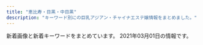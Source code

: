 ```yaml
---
title: "恵比寿・目黒・中目黒"
description: "キーワード別にの巨乳アジアン・チャイナエステ嬢情報をまとめました。"
---
```


新着画像と新着キーワードをまとめています。
2021年03月01日の情報です。

<DmmAffiliateIns />
<KeywordTable
  shops={
    [
    {
        "url": "http://fiji-resort.ests.jp/",
        "img_links": [
            "http://fiji-resort.ests.jp/images/end.png",
            "http://fiji-resort.ests.jp/images/topics_bj3.png",
            "http://fiji-resort.ests.jp/photos/sites/30/2019/05/2019050215480292.jpg",
            "http://fiji-resort.ests.jp/photos/sites/30/2018/09/2018091916161390.jpg",
            "http://fiji-resort.ests.jp/images/access03.jpg",
            "http://fiji-resort.ests.jp/photos/sites/30/2019/11/2019110909384037.jpg",
            "http://fiji-resort.ests.jp/photos/sites/30/2019/03/2019031518525662.jpg",
            "http://fiji-resort.ests.jp/images/line.png",
            "http://fiji-resort.ests.jp/images/s_link.png",
            "http://fiji-resort.ests.jp/photos/sites/30/2018/09/2018091301234543.jpg",
            "http://fiji-resort.ests.jp/photos/sites/30/2018/11/2018110510493422.jpg",
            "http://fiji-resort.ests.jp/photos/sites/30/2019/04/2019042017525677.jpg",
            "http://fiji-resort.ests.jp/photos/sites/30/2019/05/2019050215480157.jpg",
            "http://fiji-resort.ests.jp/photos/sites/30/2019/09/2019092914334514.jpg",
            "http://fiji-resort.ests.jp/images/top.png",
            "http://fiji-resort.ests.jp/images/access02.jpg",
            "http://fiji-resort.ests.jp/images/access05.jpg",
            "http://fiji-resort.ests.jp/photos/sites/30/2020/02/2020022116402274.jpg",
            "http://fiji-resort.ests.jp/photos/sites/30/2019/06/2019060610451514.jpg",
            "http://fiji-resort.ests.jp/photos/sites/30/2018/11/2018110510493920.jpg",
            "http://fiji-resort.ests.jp/images/mobile.png",
            "http://fiji-resort.ests.jp/images/s_staff.png",
            "http://fiji-resort.ests.jp/images/access04.jpg",
            "http://fiji-resort.ests.jp/photos/sites/30/2019/03/2019033011105316.jpg",
            "http://fiji-resort.ests.jp/photos/sites/30/2019/12/2019121110440091.jpg",
            "http://fiji-resort.ests.jp/photos/sites/30/2019/03/2019033011081995.jpg",
            "http://fiji-resort.ests.jp/images/access01.jpg",
            "http://fiji-resort.ests.jp/photos/sites/30/2019/05/2019050215480138.jpg",
            "http://fiji-resort.ests.jp/photos/sites/30/2019/06/2019061411123068.jpg",
            "http://fiji-resort.ests.jp/images/s_topics.png",
            "http://fiji-resort.ests.jp/photos/sites/30/2018/06/2018061511340989.jpg",
            "http://fiji-resort.ests.jp/images/access06.jpg"
        ],
        "name": "\u30d5\u30a3\u30b8\u30fc\u30ea\u30be\u30fc\u30c8",
        "keywords": {
            "85": 123,
            "87": 78,
            "86": 60,
            "E": 57,
            "82": 18,
            "89": 18,
            "83": 39,
            "C": 138,
            "D": 141
        },
        "station": "\u4e2d\u76ee\u9ed2\u99c5\u897f\u53e3"
    },
    {
        "img_links": [
            "http://kintsuki.este88.com/images/ph1.jpg",
            "http://kintsuki.este88.com/gals/koyuki1.jpg",
            "http://kintsuki.este88.com/gals/mika1.jpg",
            "http://kintsuki.este88.com/images/r01.jpg",
            "http://kintsuki.este88.com/gals/kana1.jpg",
            "http://kintsuki.este88.com/gals/kixyoko1.jpg",
            "http://kintsuki.este88.com/gals/rei1.jpg",
            "http://kintsuki.este88.com/images/r02.jpg",
            "http://kintsuki.este88.com/gals/kaori1.jpg",
            "http://kintsuki.este88.com/gals/yuyu1.jpg",
            "http://kintsuki.este88.com/gals/rina1.jpg",
            "http://kintsuki.este88.com/gals/momo1.jpg",
            "http://kintsuki.este88.com/images/r04.jpg"
        ],
        "url": "http://kintsuki.este88.com/",
        "name": "\u91d1\u306e\u6708",
        "keywords": {},
        "station": "JR\u76ee\u9ed2\u99c5\u6771\u53e3"
    },
    {
        "station": "JR\u6075\u6bd4\u5bff\u99c5\u897f\u53e3",
        "keywords": {
            "86": 17,
            "85": 7,
            "E": 5,
            "C": 7,
            "D": 19,
            "83": 7
        },
        "name": "\u30c8\u30f3\u30c8\u30f3",
        "img_links": [
            "http://hi-msg.com/tonton/images/an_4_02.jpg",
            "http://hi-msg.com/tonton/images/index_01.jpg",
            "http://hi-msg.com/tonton/images/an_3_01.jpg",
            "http://hi-msg.com/tonton/images/staff_images/st5.jpg",
            "http://hi-msg.com/tonton/images/slider/slide2s.png",
            "http://hi-msg.com/tonton/images/an_4_01.jpg",
            "http://hi-msg.com/tonton/images/slider/slide3s.png",
            "http://hi-msg.com/tonton/images/slider/slide1.png",
            "http://hi-msg.com/tonton/images/an_2_02.jpg",
            "http://hi-msg.com/tonton/images/staff_images/st4.jpg",
            "http://hi-msg.com/tonton/images/slider/slide1s.png",
            "http://hi-msg.com/tonton/images/an_5_02.jpg",
            "http://hi-msg.com/tonton/images/fbb.jpg",
            "http://hi-msg.com/tonton/images/an_1_02.jpg",
            "http://hi-msg.com/tonton/images/index-2.jpg",
            "http://hi-msg.com/tonton/images/index-1.jpg",
            "http://hi-msg.com/tonton/images/staff_images/st2.jpg",
            "http://hi-msg.com/tonton/images/an_2_01.jpg",
            "http://hi-msg.com/tonton/images/r1.jpg",
            "http://hi-msg.com/tonton/images/slider/slide3.png",
            "http://hi-msg.com/tonton/images/staff_images/st3.jpg",
            "http://hi-msg.com/tonton/images/r2.jpg",
            "http://hi-msg.com/tonton/images/r3.jpg",
            "http://hi-msg.com/tonton/images/qr.jpg",
            "http://hi-msg.com/tonton/images/an_1_01.jpg",
            "http://hi-msg.com/tonton/images/an_6_01.jpg",
            "http://hi-msg.com/tonton/images/an_5_01.jpg",
            "http://hi-msg.com/tonton/images/eve1.png",
            "http://hi-msg.com/tonton/images/an_3_02.jpg",
            "http://hi-msg.com/tonton/images/r4.jpg",
            "http://hi-msg.com/tonton/images/staff_images/st1.jpg",
            "http://hi-msg.com/tonton/images/slider/slide2.png",
            "http://hi-msg.com/tonton/images/sys1.jpg",
            "http://hi-msg.com/tonton/images/an_6_02.jpg",
            "http://hi-msg.com/tonton/images/staff_images/sl.png"
        ],
        "url": "http://hi-msg.com/tonton/"
    },
    {
        "station": "\u4e2d\u76ee\u9ed2\u99c5\u897f\u53e3",
        "keywords": {
            "D": 5,
            "85": 1,
            "C": 1,
            "88": 1,
            "87": 4
        },
        "img_links": [
            "http://nakamegurofun.com/images/s2.jpg",
            "http://nakamegurofun.com/files/008fa9d.jpg",
            "http://nakamegurofun.com/files/007-030964.jpg",
            "http://nakamegurofun.com/files/0084f22.jpg",
            "http://nakamegurofun.com/images/main_top.png",
            "http://nakamegurofun.com/files/0064f22.jpg",
            "http://nakamegurofun.com/files/005fa9d.jpg",
            "http://nakamegurofun.com/files/006-020964.jpg",
            "http://nakamegurofun.com/files/008-020964.jpg",
            "http://nakamegurofun.com/files/0050964.jpg",
            "http://nakamegurofun.com/images/tel.png",
            "http://nakamegurofun.com/files/0060964.jpg",
            "http://nakamegurofun.com/files/005-020964.jpg",
            "http://nakamegurofun.com/files/002-030964.jpg",
            "http://nakamegurofun.com/images/s1.jpg",
            "http://nakamegurofun.com/images/zi_staff.png",
            "http://nakamegurofun.com/images/s5.jpg",
            "http://nakamegurofun.com/files/0024f22.jpg",
            "http://nakamegurofun.com/files/002-020964.jpg",
            "http://nakamegurofun.com/files/007fa9d.jpg",
            "http://nakamegurofun.com/files/0054f22.jpg",
            "http://nakamegurofun.com/files/003-020964.jpg",
            "http://nakamegurofun.com/files/0034f22.jpg",
            "http://nakamegurofun.com/images/shop/shop02.jpg",
            "http://nakamegurofun.com/files/006fa9d.jpg",
            "http://nakamegurofun.com/images/shop/shop04.jpg",
            "http://nakamegurofun.com/images/zi_massage.png",
            "http://nakamegurofun.com/images/infotiao1.jpg",
            "http://nakamegurofun.com/files/0074f22.jpg",
            "http://nakamegurofun.com/files/0030964.jpg",
            "http://nakamegurofun.com/images/s4.jpg",
            "http://nakamegurofun.com/files/0070964.jpg",
            "http://nakamegurofun.com/files/005-030964.jpg",
            "http://nakamegurofun.com/files/007-020964.jpg",
            "http://nakamegurofun.com/images/xian.png",
            "http://nakamegurofun.com/images/service91a6.png",
            "http://nakamegurofun.com/files/0080964.jpg",
            "http://nakamegurofun.com/files/003-030964.jpg",
            "http://nakamegurofun.com/files/0020964.jpg",
            "http://nakamegurofun.com/images/shop/shop01.jpg",
            "http://nakamegurofun.com/files/008-030964.jpg",
            "http://nakamegurofun.com/images/shop/shop03.jpg",
            "http://nakamegurofun.com/files/003fa9d.jpg",
            "http://nakamegurofun.com/files/006-030964.jpg",
            "http://nakamegurofun.com/files/002fa9d.jpg",
            "http://nakamegurofun.com/images/main_bottom.png",
            "http://nakamegurofun.com/images/s3.jpg"
        ],
        "name": "Flower \uff5e\u30d5\u30e9\u30ef\u30fc\uff5e",
        "url": "http://nakamegurofun.com/"
    },
    {
        "url": "http://victoria.tyo.cm/",
        "img_links": [
            "http://victoria.tyo.cm/photos/sites/13/2019/10/2019101403232834.jpg",
            "http://victoria.tyo.cm/photos/sites/13/2019/08/2019080607062415.jpg",
            "http://victoria.tyo.cm/photos/sites/13/2020/03/2020031904101259.jpg",
            "http://victoria.tyo.cm/photos/sites/13/2020/02/202002030340133.jpg",
            "http://victoria.tyo.cm/photos/sites/13/2018/12/2018122701570616.jpg",
            "http://victoria.tyo.cm/photos/sites/13/2018/12/2018121502493879.jpg",
            "http://victoria.tyo.cm/photos/sites/13/2019/01/2019011103510521.jpg",
            "http://victoria.tyo.cm/photos/sites/13/2019/04/2019041807165826.jpg",
            "http://victoria.tyo.cm/images/pick.jpg",
            "http://victoria.tyo.cm/photos/sites/13/2019/10/2019100904083557.jpg",
            "http://victoria.tyo.cm/photos/sites/13/2018/12/2018122904411765.jpg",
            "http://victoria.tyo.cm/photos/sites/13/2019/01/2019012509534353.jpg",
            "http://victoria.tyo.cm/photos/sites/13/2019/01/2019010506293526.jpg",
            "http://victoria.tyo.cm/photos/sites/13/2019/02/2019021206543056.jpg",
            "http://victoria.tyo.cm/photos/sites/13/2018/12/2018121502493814.jpg",
            "http://victoria.tyo.cm/images/room2.jpg",
            "http://victoria.tyo.cm/images/s_staff.png",
            "http://victoria.tyo.cm/photos/sites/13/2020/02/2020020104570910.jpg",
            "http://victoria.tyo.cm/photos/sites/13/2019/06/2019061005275095.jpg",
            "http://victoria.tyo.cm/photos/sites/13/2018/12/2018122904422525.jpg",
            "http://victoria.tyo.cm/photos/sites/13/2020/10/2020100803550565.jpg",
            "http://victoria.tyo.cm/photos/sites/13/2018/12/2018121502493847.jpg",
            "http://victoria.tyo.cm/images/mobile.jpg",
            "http://victoria.tyo.cm/images/room4.jpg",
            "http://victoria.tyo.cm/photos/sites/13/2019/01/2019012509505197.jpg",
            "http://victoria.tyo.cm/images/room1.jpg",
            "http://victoria.tyo.cm/images/top.jpg",
            "http://victoria.tyo.cm/photos/sites/13/2021/02/2021021509575615.jpg",
            "http://victoria.tyo.cm/photos/sites/13/2019/04/2019040304024424.jpg",
            "http://victoria.tyo.cm/photos/sites/13/2018/12/2018121502493953.jpg",
            "http://victoria.tyo.cm/images/room3.jpg",
            "http://victoria.tyo.cm/photos/sites/13/2019/02/2019022703022355.jpg",
            "http://victoria.tyo.cm/photos/sites/13/2019/12/2019120904521188.jpg",
            "http://victoria.tyo.cm/photos/sites/13/2019/12/2019120106181894.jpg",
            "http://victoria.tyo.cm/photos/sites/13/2019/10/2019100904082968.jpg",
            "http://victoria.tyo.cm/photos/sites/13/2019/02/2019021407162693.jpg",
            "https://www.a-side.com/ad/koko/include/banner/koko_125x125.png",
            "http://victoria.tyo.cm/images/face.jpg",
            "http://victoria.tyo.cm/photos/sites/13/2020/01/2020011104241542.jpg",
            "http://victoria.tyo.cm/photos/sites/13/2019/12/2019120406433710.jpg",
            "http://victoria.tyo.cm/photos/sites/13/2019/07/2019070206503156.jpg",
            "http://victoria.tyo.cm/photos/sites/13/2019/01/2019012108071242.jpg",
            "http://victoria.tyo.cm/photos/sites/13/2018/12/2018122701570643.jpg",
            "http://victoria.tyo.cm/photos/sites/13/2020/01/2020012005552181.jpg",
            "http://victoria.tyo.cm/photos/sites/13/2020/01/2020011205500461.jpg",
            "http://victoria.tyo.cm/photos/sites/13/2019/05/201905100639429.jpg",
            "http://victoria.tyo.cm/photos/sites/13/2020/02/2020021307433041.jpg",
            "http://victoria.tyo.cm/photos/sites/13/2019/12/2019120904521737.jpg",
            "http://victoria.tyo.cm/photos/sites/13/2019/01/2019010506292922.jpg",
            "http://victoria.tyo.cm/images/news.jpg",
            "http://victoria.tyo.cm/photos/sites/13/2020/01/2020012005552622.jpg"
        ],
        "station": "JR\u76ee\u9ed2\u99c5\u6771\u53e3",
        "name": "Victoria\u30fb\u30d3\u30af\u30c8\u30ea\u30a2",
        "keywords": {
            "E": 3,
            "87": 3,
            "85": 8,
            "89": 1,
            "D": 20,
            "C": 8,
            "93": 1,
            "F": 1,
            "82": 2,
            "86": 10,
            "83": 8,
            "G": 1
        }
    },
    {
        "name": "RelaCute \u30ea\u30e9\u30ad\u30e5\u30fc\u30c8",
        "url": "http://relacute.tyo.cm/",
        "img_links": [],
        "station": "JR\u76ee\u9ed2\u99c5\u6771\u53e3",
        "keywords": {}
    },
    {
        "name": "\u7652\u3057\u5bb6",
        "keywords": {
            "D": 6,
            "87": 4,
            "85": 2,
            "86": 2,
            "C": 14
        },
        "station": "\u897f\u5c0f\u5c71\u99c5",
        "url": "http://www.oasis.esjoho.com/",
        "img_links": [
            "http://www.oasis.esjoho.com/files/001.jpg",
            "http://www.oasis.esjoho.com/img/ttl_info.png",
            "http://www.oasis.esjoho.com/img/btn_side_mobile.jpg",
            "http://www.oasis.esjoho.com/files/001-02.jpg",
            "http://www.oasis.esjoho.com/files/004.jpg",
            "http://www.oasis.esjoho.com/files/005.jpg",
            "http://www.oasis.esjoho.com/img/pickup.jpg",
            "http://www.oasis.esjoho.com/img/tel.png",
            "http://www.oasis.esjoho.com/img/goback.jpg",
            "http://www.oasis.esjoho.com/files/002-02.jpg",
            "http://www.oasis.esjoho.com/files/004-02.jpg",
            "http://www.oasis.esjoho.com/img/btn_blog.png",
            "http://www.oasis.esjoho.com/files/002.jpg",
            "http://www.oasis.esjoho.com/img/ttl_news.png",
            "http://www.oasis.esjoho.com/files/005-02.jpg"
        ]
    },
    {
        "img_links": [
            "http://kaizokusen.jpn.mn/photos/sites/31/2019/11/2019111401215721.jpg",
            "http://kaizokusen.jpn.mn/photos/sites/31/2020/08/2020080301195061.jpg",
            "http://kaizokusen.jpn.mn/photos/sites/31/2020/06/2020062208015349.jpg",
            "http://kaizokusen.jpn.mn/images/s_staff.png",
            "http://kaizokusen.jpn.mn/images/news03.jpg",
            "http://kaizokusen.jpn.mn/photos/sites/31/2020/05/2020051510144982.jpg",
            "http://kaizokusen.jpn.mn/images/top.jpg",
            "http://kaizokusen.jpn.mn/photos/sites/31/2020/06/2020060409294464.jpg",
            "http://kaizokusen.jpn.mn/images/s_news.jpg",
            "http://kaizokusen.jpn.mn/photos/sites/31/2019/05/2019051702252726.jpg",
            "http://kaizokusen.jpn.mn/photos/sites/31/2019/11/2019111410352979.jpg",
            "http://kaizokusen.jpn.mn/images/headline.jpg",
            "http://kaizokusen.jpn.mn/photos/sites/31/2020/01/2020010602051995.jpg",
            "http://kaizokusen.jpn.mn/photos/sites/31/2019/01/2019012803255272.jpg",
            "http://kaizokusen.jpn.mn/photos/sites/31/2019/02/2019022801560094.jpg",
            "http://kaizokusen.jpn.mn/photos/sites/31/2020/03/2020031402334084.jpg",
            "http://kaizokusen.jpn.mn/photos/sites/31/2019/09/2019091102140786.jpg",
            "http://kaizokusen.jpn.mn/images/s_link.png",
            "http://kaizokusen.jpn.mn/photos/sites/31/2018/12/2018122706404758.jpg",
            "http://kaizokusen.jpn.mn/photos/sites/31/2020/06/2020061302013959.jpg",
            "http://kaizokusen.jpn.mn/images/news_bj3.jpg",
            "http://kaizokusen.jpn.mn/photos/sites/31/2020/04/2020042207290081.jpg",
            "http://kaizokusen.jpn.mn/photos/sites/31/2018/12/2018121710580889.jpg",
            "http://kaizokusen.jpn.mn/photos/sites/31/2019/06/2019061406003197.jpg",
            "http://kaizokusen.jpn.mn/photos/sites/31/2020/01/2020011609085443.jpg",
            "http://kaizokusen.jpn.mn/photos/sites/31/2020/03/2020030801205388.jpg",
            "http://kaizokusen.jpn.mn/photos/sites/31/2019/12/2019121904244431.jpg",
            "http://kaizokusen.jpn.mn/images/news04.jpg",
            "http://kaizokusen.jpn.mn/photos/sites/31/2019/06/2019061406003081.jpg",
            "http://kaizokusen.jpn.mn/photos/sites/31/2019/03/2019032710574970.jpg",
            "http://kaizokusen.jpn.mn/photos/sites/31/2019/02/2019021410470448.jpg",
            "http://kaizokusen.jpn.mn/photos/sites/31/2019/12/2019122806012497.jpg",
            "http://kaizokusen.jpn.mn/photos/sites/31/2019/03/2019032601332117.jpg",
            "http://kaizokusen.jpn.mn/photos/sites/31/2020/06/2020061305220545.jpg",
            "http://kaizokusen.jpn.mn/images/s_contact.jpg",
            "http://kaizokusen.jpn.mn/images/s_pick.png",
            "http://kaizokusen.jpn.mn/images/mobile.jpg",
            "http://kaizokusen.jpn.mn/photos/sites/31/2019/01/2019010309225534.jpg",
            "http://kaizokusen.jpn.mn/photos/sites/31/2019/09/2019092905302643.jpg",
            "http://kaizokusen.jpn.mn/photos/sites/31/2020/02/202002070127147.jpg",
            "http://kaizokusen.jpn.mn/photos/sites/31/2019/06/2019060402255271.jpg",
            "http://kaizokusen.jpn.mn/photos/sites/31/2019/12/201912200917482.jpg",
            "http://kaizokusen.jpn.mn/photos/sites/31/2020/11/2020112103070699.jpg",
            "http://kaizokusen.jpn.mn/photos/sites/31/2020/08/2020082411195272.jpg",
            "http://kaizokusen.jpn.mn/photos/sites/31/2019/11/2019112102290816.jpg",
            "http://kaizokusen.jpn.mn/photos/sites/31/2019/01/201901130238317.jpg",
            "http://kaizokusen.jpn.mn/photos/sites/31/2020/12/2020120801390122.jpg",
            "http://kaizokusen.jpn.mn/images/news_bj1.jpg",
            "http://kaizokusen.jpn.mn/photos/sites/31/2018/07/2018070912312985.jpg",
            "http://kaizokusen.jpn.mn/images/end.png",
            "http://kaizokusen.jpn.mn/photos/sites/31/2019/04/2019040301572848.jpg",
            "http://kaizokusen.jpn.mn/photos/sites/31/2019/06/2019060402255852.jpg",
            "http://kaizokusen.jpn.mn/photos/sites/31/2020/02/2020022107354732.jpg"
        ],
        "keywords": {
            "C": 45,
            "85": 27,
            "88": 9,
            "D": 75,
            "E": 26,
            "83": 9,
            "86": 27,
            "87": 31,
            "84": 2
        },
        "url": "http://kaizokusen.jpn.mn/",
        "station": "\u4e2d\u76ee\u9ed2\u99c5\u5357\u6539\u672d\u897f\u53e3",
        "name": "\u6d77\u8cca\u8239"
    },
    {
        "url": "http://onlyone.tyo.cm/",
        "station": "JR\u76ee\u9ed2\u99c5\u897f\u53e3",
        "name": "OnlyOne",
        "keywords": {
            "C": 4,
            "84": 1,
            "87": 6,
            "E": 3,
            "83": 1,
            "86": 13,
            "F": 1,
            "D": 25,
            "85": 8,
            "88": 3
        },
        "img_links": [
            "http://onlyone.tyo.cm/photos/sites/5/2019/07/2019071716092046.jpg",
            "http://onlyone.a1.ies.bz/upload/sites/5/2021/02/2021022216501749.jpg",
            "http://onlyone.tyo.cm/photos/sites/5/2020/09/2020092218541894.jpg",
            "http://onlyone.tyo.cm/photos/sites/5/2019/01/2019011814353078.jpg",
            "http://onlyone.tyo.cm/photos/sites/5/2020/09/2020092617301564.jpg",
            "http://onlyone.tyo.cm/photos/sites/5/2018/08/2018080308152252.jpg",
            "http://onlyone.tyo.cm/photos/sites/5/2021/02/2021021810240848.jpg",
            "http://onlyone.tyo.cm/photos/sites/5/2019/07/201907171609201.jpg",
            "http://onlyone.tyo.cm/images/top.png",
            "http://onlyone.tyo.cm/photos/sites/5/2019/11/2019112117013754.jpg",
            "http://onlyone.tyo.cm/photos/sites/5/2018/11/2018112110301745.jpg",
            "http://onlyone.tyo.cm/photos/sites/5/2019/11/2019110105153240.jpg",
            "http://onlyone.tyo.cm/photos/sites/5/2021/02/2021022515094363.jpg",
            "http://onlyone.tyo.cm/photos/sites/5/2017/11/2017112708111797.jpg",
            "http://onlyone.tyo.cm/images/acc2.jpg",
            "http://onlyone.tyo.cm/photos/sites/5/2020/09/2020092510523998.jpg",
            "http://onlyone.tyo.cm/photos/sites/5/2019/12/2019120510353312.jpg",
            "http://onlyone.tyo.cm/photos/sites/5/2018/06/2018062904050630.jpg",
            "http://onlyone.tyo.cm/images/room2.jpg",
            "http://onlyone.tyo.cm/photos/sites/5/2020/06/2020060815500896.jpg",
            "http://onlyone.tyo.cm/images/acc1.jpg",
            "http://onlyone.tyo.cm/images/acc3.jpg",
            "http://onlyone.tyo.cm/photos/sites/5/2019/05/2019052911352557.jpg",
            "http://onlyone.tyo.cm/images/room4.jpg",
            "http://onlyone.tyo.cm/photos/sites/5/2020/03/2020031716151746.jpg",
            "http://onlyone.tyo.cm/photos/sites/5/2019/08/2019080815010066.jpg",
            "http://onlyone.tyo.cm/images/line.jpg",
            "http://onlyone.tyo.cm/photos/sites/5/2019/07/2019070616424775.jpg",
            "http://onlyone.tyo.cm/photos/sites/5/2019/11/2019110105152849.jpg",
            "http://onlyone.tyo.cm/photos/sites/5/2019/05/2019050915292562.jpg",
            "http://onlyone.tyo.cm/images/new.jpg",
            "http://onlyone.tyo.cm/images/acc4.jpg",
            "http://onlyone.tyo.cm/photos/sites/5/2020/07/2020070215334437.jpg",
            "http://onlyone.tyo.cm/photos/sites/5/2021/02/202102181024101.jpg",
            "http://onlyone.tyo.cm/photos/sites/5/2021/02/2021022216501749.jpg",
            "http://onlyone.tyo.cm/images/room3.jpg",
            "http://onlyone.tyo.cm/images/s_link.png",
            "http://onlyone.tyo.cm/photos/sites/5/2019/06/2019060510384975.jpg",
            "http://onlyone.tyo.cm/photos/sites/5/2019/07/2019070711031982.jpg",
            "http://onlyone.tyo.cm/photos/sites/5/2019/01/2019013017371133.jpg",
            "http://onlyone.tyo.cm/photos/sites/5/2018/10/201810181432433.jpg",
            "http://onlyone.tyo.cm/images/s_staff.png",
            "http://onlyone.tyo.cm/photos/sites/5/2018/11/2018110713255310.jpg",
            "http://onlyone.tyo.cm/photos/sites/5/2019/08/2019082610481667.jpg",
            "http://onlyone.tyo.cm/photos/sites/5/2018/09/2018092710191274.jpg",
            "http://onlyone.tyo.cm/photos/sites/5/2020/09/2020092510524025.jpg",
            "http://onlyone.tyo.cm/images/room1.jpg",
            "http://onlyone.tyo.cm/photos/sites/5/2019/06/2019060510472559.jpg",
            "http://onlyone.a1.ies.bz/upload/sites/5/2021/02/202102201049167.jpg",
            "http://onlyone.tyo.cm/photos/sites/5/2020/09/2020092510523723.jpg",
            "http://onlyone.tyo.cm/photos/sites/5/2020/01/2020011412572423.jpg",
            "http://onlyone.tyo.cm/photos/sites/5/2020/05/2020051419324761.jpg",
            "http://onlyone.tyo.cm/photos/sites/5/2020/09/2020090210405221.jpg",
            "http://onlyone.tyo.cm/photos/sites/5/2019/02/2019022310334774.jpg",
            "http://onlyone.tyo.cm/photos/sites/5/2018/08/2018082407542866.jpg",
            "http://onlyone.tyo.cm/photos/sites/5/2018/03/2018031607430562.jpg",
            "http://onlyone.tyo.cm/photos/sites/5/2020/07/2020070217061815.jpg",
            "http://onlyone.tyo.cm/photos/sites/5/2019/12/2019121715483135.jpg",
            "http://onlyone.tyo.cm/photos/sites/5/2020/01/2020011413501066.jpg",
            "http://onlyone.tyo.cm/photos/sites/5/2020/01/2020011413500417.jpg",
            "http://onlyone.tyo.cm/photos/sites/5/2019/03/2019030418403098.jpg",
            "http://onlyone.a1.ies.bz/upload/sites/5/2021/02/2021022515094363.jpg",
            "http://onlyone.tyo.cm/photos/sites/5/2019/02/2019022310345266.jpg",
            "http://onlyone.tyo.cm/photos/sites/5/2018/07/2018071709241386.jpg",
            "http://onlyone.tyo.cm/photos/sites/5/2021/02/202102201049167.jpg",
            "http://onlyone.tyo.cm/photos/sites/5/2020/02/2020022610121615.jpg"
        ]
    },
    {
        "station": "JR\u76ee\u9ed2\u99c5\u6771\u53e3",
        "img_links": [
            "http://angel.jpn.cm/photos/sites/3/2016/08/staff3.jpg",
            "http://angel.jpn.cm/images/nbj3.jpg",
            "http://angel.jpn.cm/photos/sites/3/2018/06/2018061505064271.jpg",
            "http://angel.jpn.cm/photos/sites/3/2020/06/2020061515170635.jpg",
            "http://angel2.a1.ies.bz/upload/sites/3/2021/02/2021021714005240.jpg",
            "http://angel.jpn.cm/photos/sites/3/2016/08/staff11.jpg",
            "http://angel.jpn.cm/images/room3.jpg",
            "http://angel.jpn.cm/images/s_news.png",
            "http://angel.jpn.cm/photos/sites/3/2018/06/2018061601280970.jpg",
            "http://angel2.a1.ies.bz/upload/sites/3/2021/02/2021022516024747.jpg",
            "http://angel.jpn.cm/images/room7.jpg",
            "http://angel.jpn.cm/photos/sites/3/2016/08/staff21.jpg",
            "http://angel.jpn.cm/images/s_staff.png",
            "http://angel.jpn.cm/images/info.jpg",
            "http://angel.jpn.cm/photos/sites/3/2018/09/2018091001155585.jpg",
            "http://angel.jpn.cm/photos/sites/3/2019/10/2019100910242499.jpg",
            "http://angel.jpn.cm/images/girl-z1.jpg",
            "http://angel.jpn.cm/photos/sites/3/2016/09/72670992207769698.jpg",
            "http://angel.jpn.cm/photos/sites/3/2016/08/staff7.jpg",
            "http://angel.jpn.cm/photos/sites/3/2017/01/1.jpg",
            "http://angel.jpn.cm/photos/sites/3/2017/12/201712270537317.jpg",
            "http://angel.jpn.cm/photos/sites/3/2020/09/2020092511154515.jpg",
            "http://angel.jpn.cm/photos/sites/3/2016/08/staff29.jpg",
            "http://angel.jpn.cm/images/room5.jpg",
            "http://angel.jpn.cm/photos/sites/3/2016/08/staff8a.jpg",
            "http://cdn.dino-es.com/images/logo/150x40DinoEs.png",
            "http://angel.jpn.cm/images/room2.jpg",
            "http://angel.jpn.cm/photos/sites/3/2019/06/201906051042276.jpg",
            "http://angel.jpn.cm/photos/sites/3/2016/08/staff37.jpg",
            "http://angel.jpn.cm/images/top01.jpg",
            "http://angel.jpn.cm/photos/sites/3/2021/02/2021022516024747.jpg",
            "http://angel.jpn.cm/photos/sites/3/2017/03/2.jpg",
            "http://angel.jpn.cm/images/top02.jpg",
            "http://angel.jpn.cm/photos/sites/3/2016/08/staff38.jpg",
            "http://angel.jpn.cm/photos/sites/3/2016/08/staff28.jpg",
            "http://angel.jpn.cm/photos/sites/3/2019/07/2019071213431954.jpg",
            "http://angel.jpn.cm/photos/sites/3/2016/09/staff40.jpg",
            "http://angel.jpn.cm/photos/sites/3/2017/04/1.jpg",
            "http://angel.jpn.cm/photos/sites/3/2016/10/staff41.jpg",
            "http://angel.jpn.cm/photos/sites/3/2016/08/staff36g.jpg",
            "http://angel.jpn.cm/photos/sites/3/2016/08/staff4.jpg",
            "http://angel.jpn.cm/photos/sites/3/2019/12/2019122718552333.jpg",
            "http://angel.jpn.cm/images/room1.jpg",
            "http://angel.jpn.cm/photos/sites/3/2016/08/staff39.jpg",
            "http://angel.jpn.cm/photos/sites/3/2016/08/staff22.jpg",
            "http://angel.jpn.cm/photos/sites/3/2016/08/staff5.jpg",
            "http://angel.jpn.cm/photos/sites/3/2016/08/staff25.jpg",
            "http://angel.jpn.cm/images/s_mobile.png",
            "http://angel.jpn.cm/photos/sites/3/2018/06/2018061601280885.jpg",
            "http://angel.jpn.cm/photos/sites/3/2016/08/staff8.jpg",
            "http://angel.jpn.cm/photos/sites/3/2017/12/2017122705371661.jpg",
            "http://angel.jpn.cm/photos/sites/3/2016/08/staff7a.jpg",
            "http://angel.jpn.cm/photos/sites/3/2016/08/staff39a.jpg",
            "http://angel.jpn.cm/images/room6.jpg",
            "http://angel.jpn.cm/photos/sites/3/2017/11/2017112010234266.jpg",
            "http://angel.jpn.cm/images/room4.jpg",
            "http://angel.jpn.cm/photos/sites/3/2018/06/2018061505064251.jpg",
            "http://angel.jpn.cm/photos/sites/3/2019/11/201911181407260.jpg",
            "http://angel.jpn.cm/photos/sites/3/2016/09/staff40a.jpg",
            "http://angel.jpn.cm/photos/sites/3/2016/08/staff5a.jpg",
            "http://angel.jpn.cm/photos/sites/3/2016/08/staff23.jpg",
            "http://angel.jpn.cm/images/s_pick.png",
            "http://angel.jpn.cm/photos/sites/3/2016/08/staff22a.jpg",
            "http://angel.jpn.cm/images/s_link.png",
            "http://angel.jpn.cm/photos/sites/3/2016/08/staff35.jpg",
            "http://angel.jpn.cm/photos/sites/3/2021/02/2021021714005240.jpg",
            "http://angel.jpn.cm/images/mobile.jpg",
            "http://angel.jpn.cm/photos/sites/3/2016/08/staff14a.jpg",
            "http://angel.jpn.cm/photos/sites/3/2018/06/2018062105525655.jpg",
            "http://angel.jpn.cm/photos/sites/3/2019/12/2019122718552413.jpg",
            "http://angel.jpn.cm/photos/sites/3/2019/11/2019111814073465.jpg",
            "http://angel.jpn.cm/photos/sites/3/2016/08/staff24.jpg",
            "http://angel.jpn.cm/photos/sites/3/2018/11/201811011331167.jpg",
            "http://angel.jpn.cm/photos/sites/3/2016/08/staff25a.jpg",
            "http://angel.jpn.cm/photos/sites/3/2019/12/2019122718552430.jpg",
            "http://angel.jpn.cm/photos/sites/3/2016/08/staff2.jpg",
            "http://angel.jpn.cm/photos/sites/3/2017/11/201711280608539.jpg",
            "http://angel.jpn.cm/photos/sites/3/2016/10/staff01.jpg",
            "http://angel.jpn.cm/photos/sites/3/2017/05/8.jpg",
            "http://angel.jpn.cm/photos/sites/3/2016/08/staff14.jpg",
            "http://angel.jpn.cm/images/girl-z2.jpg",
            "http://angel.jpn.cm/photos/sites/3/2019/07/2019071016030711.jpg",
            "http://angel.jpn.cm/photos/sites/3/2019/06/2019060510404179.jpg"
        ],
        "url": "http://angel.jpn.cm/",
        "name": "Angel-\u30a8\u30f3\u30b8\u30a7\u30eb-",
        "keywords": {
            "85": 6,
            "C": 41,
            "84": 1,
            "86": 8,
            "D": 27,
            "E": 3,
            "89": 1,
            "88": 3,
            "90": 1,
            "87": 4
        }
    },
    {
        "url": "http://meguro-babel.com/",
        "name": "\u30d0\u30d9\u30eb",
        "img_links": [
            "http://meguro-babel.com/topics/img/142-1.jpg",
            "http://meguro-babel.com/girl/19.jpg",
            "http://meguro-babel.com/girl/13.jpg",
            "http://meguro-babel.com/girl/1.jpg",
            "http://meguro-babel.com/topics/img/145-1.jpg",
            "http://meguro-babel.com/girl/15.jpg",
            "http://meguro-babel.com/girl/8.jpg",
            "http://meguro-babel.com/topics/img/155-1.jpg",
            "http://meguro-babel.com/topics/img/151-1.jpg",
            "http://meguro-babel.com/girl/21.jpg",
            "http://meguro-babel.com/girl/6.jpg",
            "http://meguro-babel.com/girl/5.jpg",
            "http://meguro-babel.com/girl/10.jpg",
            "http://meguro-babel.com/girl/2.jpg",
            "http://meguro-babel.com/images/room/photo03.jpg",
            "http://meguro-babel.com/images/room/photo04.jpg",
            "http://meguro-babel.com/topics/img/129-1.jpg",
            "http://meguro-babel.com/images/img_1.jpg",
            "http://meguro-babel.com/girl/3.jpg",
            "http://meguro-babel.com/topics/img/150-1.jpg",
            "http://meguro-babel.com/images/topimg4.jpg",
            "http://meguro-babel.com/girl/9.jpg",
            "http://meguro-babel.com/images/qr.jpg",
            "http://meguro-babel.com/topics/img/156-1.jpg",
            "http://meguro-babel.com/images/room/photo01.jpg",
            "http://meguro-babel.com/girl/7.jpg",
            "http://meguro-babel.com/girl/11.jpg",
            "http://meguro-babel.com/topics/img/157-1.jpg",
            "http://meguro-babel.com/girl/24.jpg",
            "http://meguro-babel.com/images/room/photo02.jpg",
            "http://meguro-babel.com/girl/4.jpg"
        ],
        "station": "JR\u76ee\u9ed2\u99c5\u6771\u53e3",
        "keywords": {}
    },
    {
        "url": "http://with-you.tyo.cm",
        "keywords": {
            "C": 35,
            "D": 19
        },
        "station": "JR\u76ee\u9ed2\u99c5\u6771\u53e3",
        "name": "With you\u30fb\u30a6\u30a3\u30ba\u30e6\u30fc",
        "img_links": [
            "http://with-you.tyo.cm/photos/sites/6/2019/11/2019111915264240.jpg",
            "http://with-you.tyo.cm/images/s_news.jpg",
            "http://with-you.tyo.cm/images/top.png",
            "http://with-you.tyo.cm/images/s_staff.jpg",
            "http://with-you.tyo.cm/photos/sites/6/2019/12/2019121017051597.jpg",
            "http://with-you.tyo.cm/photos/sites/6/2019/02/2019021818395644.jpg",
            "http://with-you.tyo.cm/photos/sites/6/2019/12/2019121914290846.jpg",
            "http://with-you.tyo.cm/images/s_pick.jpg",
            "http://with-you.tyo.cm/photos/sites/6/2019/11/2019110606012817.jpg",
            "http://with-you.tyo.cm/photos/sites/6/2019/11/2019112517122617.jpg",
            "http://with-you.tyo.cm/photos/sites/6/2019/11/2019112214502832.jpg",
            "http://with-you.tyo.cm/images/s_link.jpg",
            "http://with-you.tyo.cm/photos/sites/6/2019/11/2019111915264046.jpg",
            "http://with-you.tyo.cm/photos/sites/6/2019/11/2019110108002447.jpg",
            "http://with-you.tyo.cm/photos/sites/6/2020/03/2020032714573892.jpg",
            "http://with-you.tyo.cm/photos/sites/6/2019/11/2019112916080552.jpg",
            "http://with-you.tyo.cm/photos/sites/6/2021/02/2021022216380216.jpg",
            "http://with-you.tyo.cm/photos/sites/6/2019/11/2019112916075813.jpg",
            "http://with-you.tyo.cm/photos/sites/6/2019/11/2019110806175615.jpg",
            "http://with-you.tyo.cm/photos/sites/6/2019/10/2019102716505281.jpg",
            "http://with-you.tyo.cm/photos/sites/6/2019/02/2019021816145119.jpg",
            "http://with-you.tyo.cm/photos/sites/6/2020/06/2020061515330329.jpg",
            "http://with-you.tyo.cm/photos/sites/6/2019/06/2019060510455732.jpg",
            "http://with-you.tyo.cm/photos/sites/6/2020/03/2020032714542799.jpg",
            "http://with-you.tyo.cm/photos/sites/6/2019/11/2019110108001772.jpg",
            "http://with-you.tyo.cm/photos/sites/6/2019/11/2019112214503286.jpg",
            "http://with-you.tyo.cm/photos/sites/6/2019/02/2019021816155116.jpg",
            "http://with-you.tyo.cm/photos/sites/6/2020/09/2020092511214697.jpg",
            "http://with-you.tyo.cm/photos/sites/6/2019/11/2019112517121980.jpg",
            "http://with-you.tyo.cm/photos/sites/6/2019/02/2019021818404723.jpg",
            "http://with-you.tyo.cm/photos/sites/6/2020/06/2020061515324852.jpg",
            "http://with-you.tyo.cm/photos/sites/6/2019/03/2019030615474648.jpg",
            "http://with-you.tyo.cm/photos/sites/6/2019/11/2019110107573374.jpg",
            "http://with-you.tyo.cm/photos/sites/6/2019/10/2019102716505124.jpg",
            "http://with-you.tyo.cm/photos/sites/6/2019/11/2019112916075124.jpg",
            "http://with-you.tyo.cm/photos/sites/6/2019/12/2019121914290210.jpg",
            "http://hanamizuki2.a1.ies.bz/upload/sites/6/2021/02/2021022216380216.jpg",
            "http://with-you.tyo.cm/images/s_recuit.jpg",
            "http://with-you.tyo.cm/photos/sites/6/2019/12/2019121017051599.jpg",
            "http://with-you.tyo.cm/photos/sites/6/2019/11/2019110107572662.jpg",
            "http://with-you.tyo.cm/photos/sites/6/2019/11/2019110806175734.jpg"
        ]
    },
    {
        "url": "http://bimajo-massage.work/",
        "keywords": {
            "88": 12,
            "85": 14,
            "C": 14,
            "86": 12,
            "D": 25,
            "87": 13,
            "E": 12
        },
        "station": "JR\u6075\u6bd4\u5bff\u99c5\u897f\u53e3",
        "name": "\u7f8e\u9b54\u5973",
        "img_links": [
            "http://bimajo-massage.work/sp/img/t-o.jpg",
            "http://bimajo-massage.work/sp/img/acc1.jpg",
            "http://bimajo-massage.work/sp/img/st6.jpg",
            "http://bimajo-massage.work/sp/img/t-a.jpg",
            "http://bimajo-massage.work/img/st5.jpg",
            "http://bimajo-massage.work/sp/img/pc.jpg",
            "http://bimajo-massage.work/sp/img/p-8.jpg",
            "http://bimajo-massage.work/img/sta5.jpg",
            "http://bimajo-massage.work/sp/img/st5.jpg",
            "http://bimajo-massage.work/sp/img/cam.jpg",
            "http://bimajo-massage.work/sp/img/t-t.jpg",
            "http://bimajo-massage.work/sp/img/sys.jpg",
            "http://bimajo-massage.work/img/pic.png",
            "http://bimajo-massage.work/img/acc2.jpg",
            "http://bimajo-massage.work/img/bottom.png",
            "http://bimajo-massage.work/sp/img/botton.jpg",
            "http://bimajo-massage.work/img/st1.jpg",
            "http://bimajo-massage.work/img/body-.png",
            "http://bimajo-massage.work/sp/img/info.jpg",
            "http://bimajo-massage.work/img/sta8.jpg",
            "http://bimajo-massage.work/sp/img/tel.jpg",
            "http://bimajo-massage.work/img/sta1.jpg",
            "http://bimajo-massage.work/sp/img/time.jpg",
            "http://bimajo-massage.work/img/st8.jpg",
            "http://bimajo-massage.work/img/mo.png",
            "http://bimajo-massage.work/sp/img/st1.jpg",
            "http://bimajo-massage.work/sp/img/t-r.jpg",
            "http://bimajo-massage.work/img/sta6.jpg",
            "http://bimajo-massage.work/sp/img/tit.jpg",
            "http://bimajo-massage.work/img/st7.jpg",
            "http://bimajo-massage.work/img/st6.jpg",
            "http://bimajo-massage.work/img/sta7.jpg",
            "http://bimajo-massage.work/img/acc1.jpg",
            "http://bimajo-massage.work/sp/img/add.jpg",
            "http://bimajo-massage.work/sp/img/st8.jpg",
            "http://bimajo-massage.work/sp/img/t-s.jpg",
            "http://bimajo-massage.work/sp/img/acc2.jpg",
            "http://bimajo-massage.work/img/xmas.png",
            "http://bimajo-massage.work/sp/img/st7.jpg",
            "http://bimajo-massage.work/sp/img/pic.jpg",
            "http://bimajo-massage.work/sp/img/p-6.jpg",
            "http://bimajo-massage.work/sp/img/p-7.jpg"
        ]
    }
]
}
/>
<DmmAffiliateScript />
